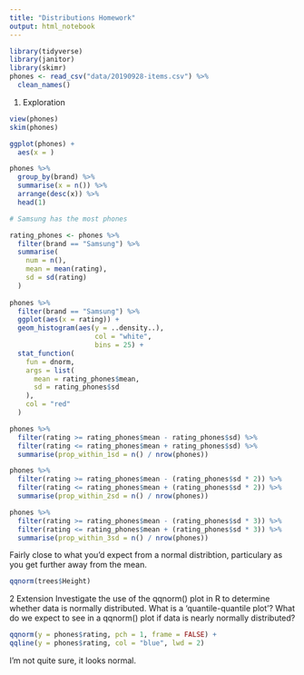 ```yaml
---
title: "Distributions Homework"
output: html_notebook
---
```


```r
library(tidyverse)
library(janitor)
library(skimr)
phones <- read_csv("data/20190928-items.csv") %>% 
  clean_names()
```

1. Exploration
```r
view(phones)
skim(phones)

ggplot(phones) +
  aes(x = )
```


```r
phones %>% 
  group_by(brand) %>% 
  summarise(x = n()) %>% 
  arrange(desc(x)) %>% 
  head(1)

# Samsung has the most phones
```


```r
rating_phones <- phones %>% 
  filter(brand == "Samsung") %>%
  summarise(
    num = n(),
    mean = mean(rating),
    sd = sd(rating)
  )
  
phones %>% 
  filter(brand == "Samsung") %>% 
  ggplot(aes(x = rating)) +
  geom_histogram(aes(y = ..density..),
                     col = "white",
                     bins = 25) +
  stat_function(
    fun = dnorm,
    args = list(
      mean = rating_phones$mean,
      sd = rating_phones$sd
    ),
    col = "red"
  )
```

```r
phones %>%
  filter(rating >= rating_phones$mean - rating_phones$sd) %>%
  filter(rating <= rating_phones$mean + rating_phones$sd) %>%
  summarise(prop_within_1sd = n() / nrow(phones))

phones %>%
  filter(rating >= rating_phones$mean - (rating_phones$sd * 2)) %>%
  filter(rating <= rating_phones$mean + (rating_phones$sd * 2)) %>%
  summarise(prop_within_2sd = n() / nrow(phones))

phones %>%
  filter(rating >= rating_phones$mean - (rating_phones$sd * 3)) %>%
  filter(rating <= rating_phones$mean + (rating_phones$sd * 3)) %>%
  summarise(prop_within_3sd = n() / nrow(phones))
```

Fairly close to what you'd expect from a normal distribtion, particulary as you get further away from the mean.


```r
qqnorm(trees$Height)
```

2 Extension
Investigate the use of the qqnorm() plot in R to determine whether data is normally distributed. What is a ‘quantile-quantile plot’? What do we expect to see in a qqnorm() plot if data is nearly normally distributed?

```r
qqnorm(y = phones$rating, pch = 1, frame = FALSE) +
qqline(y = phones$rating, col = "blue", lwd = 2)
```

I'm not quite sure, it looks normal.
